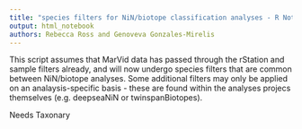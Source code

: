 ```yaml
---
title: "species filters for NiN/biotope classification analyses - R Notebook"
output: html_notebook
authors: Rebecca Ross and Genoveva Gonzales-Mirelis
---
```


This script assumes that MarVid data has passed through the rStation and sample filters already, and will now undergo species filters that are common between NiN/biotope analyses. Some additional filters may only be applied on an analaysis-specific basis - these are found within the analyses projecs themselves (e.g. deepseaNiN or twinspanBiotopes).

Needs Taxonary